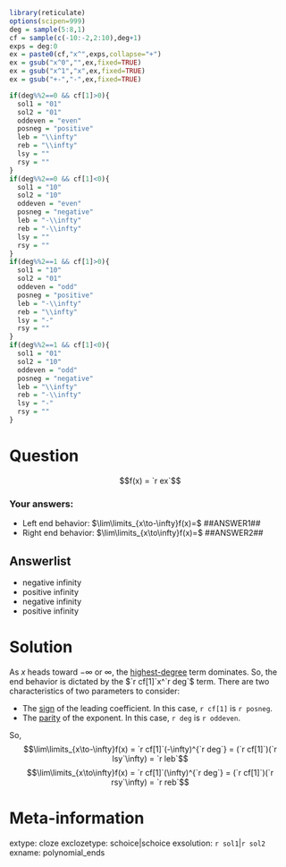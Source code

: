 ```r
library(reticulate)
options(scipen=999)
deg = sample(5:8,1)
cf = sample(c(-10:-2,2:10),deg+1)
exps = deg:0
ex = paste0(cf,"x^",exps,collapse="+")
ex = gsub("x^0","",ex,fixed=TRUE)
ex = gsub("x^1","x",ex,fixed=TRUE)
ex = gsub("+-","-",ex,fixed=TRUE)

if(deg%%2==0 && cf[1]>0){
  sol1 = "01"
  sol2 = "01"
  oddeven = "even"
  posneg = "positive"
  leb = "\\infty"
  reb = "\\infty"
  lsy = ""
  rsy = ""
}
if(deg%%2==0 && cf[1]<0){
  sol1 = "10"
  sol2 = "10"
  oddeven = "even"
  posneg = "negative"
  leb = "-\\infty"
  reb = "-\\infty"
  lsy = ""
  rsy = ""
}
if(deg%%2==1 && cf[1]>0){
  sol1 = "10"
  sol2 = "01"
  oddeven = "odd"
  posneg = "positive"
  leb = "-\\infty"
  reb = "\\infty"
  lsy = "-"
  rsy = ""
}
if(deg%%2==1 && cf[1]<0){
  sol1 = "01"
  sol2 = "10"
  oddeven = "odd"
  posneg = "negative"
  leb = "\\infty"
  reb = "-\\infty"
  lsy = "-"
  rsy = ""
}
```

Question
========

$$f(x) = `r ex`$$

### Your answers:

* Left end behavior: $\lim\limits_{x\to-\infty}f(x)=$ ##ANSWER1##
* Right end behavior: $\lim\limits_{x\to\infty}f(x)=$ ##ANSWER2## 

Answerlist
-------
* negative infinity
* positive infinity
* negative infinity
* positive infinity

Solution
========

As $x$ heads toward $-\infty$ or $\infty$, the [highest-degree](https://en.wikipedia.org/wiki/Degree_of_a_polynomial) term dominates. So, the end behavior is dictated by the $`r cf[1]`x^`r deg`$ term. There are two characteristics of two parameters to consider:

* The [sign](https://en.wikipedia.org/wiki/Sign_(mathematics)) of the leading coefficient. In this case, `r cf[1]` is `r posneg`.
* The [parity](https://en.wikipedia.org/wiki/Parity_(mathematics)) of the exponent. In this case, `r deg` is `r oddeven`.

So,
$$\lim\limits_{x\to-\infty}f(x) = `r cf[1]`(-\infty)^{`r deg`} = (`r cf[1]`)(`r lsy`\infty) = `r leb`$$
$$\lim\limits_{x\to\infty}f(x) = `r cf[1]`(\infty)^{`r deg`} = (`r cf[1]`)(`r rsy`\infty)  = `r reb`$$




Meta-information
============
extype: cloze
exclozetype: schoice|schoice
exsolution: `r sol1`|`r sol2`
exname: polynomial_ends